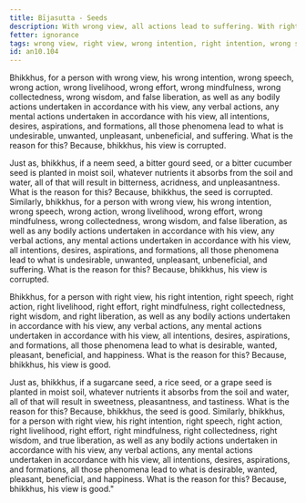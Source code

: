 ```yaml
---
title: Bījasutta - Seeds
description: With wrong view, all actions lead to suffering. With right view, all actions lead to happiness. The Buddha explains this with an example of seeds.
fetter: ignorance
tags: wrong view, right view, wrong intention, right intention, wrong speech, right speech, wrong action, right action, wrong livelihood, right livelihood, wrong effort, right effort, wrong mindfulness, right mindfulness, wrong collectedness, right collectedness, wrong wisdom, right wisdom, false liberation, true liberation, an, an10
id: an10.104
---
```


Bhikkhus, for a person with wrong view, his wrong intention, wrong speech, wrong action, wrong livelihood, wrong effort, wrong mindfulness, wrong collectedness, wrong wisdom, and false liberation, as well as any bodily actions undertaken in accordance with his view, any verbal actions, any mental actions undertaken in accordance with his view, all intentions, desires, aspirations, and formations, all those phenomena lead to what is undesirable, unwanted, unpleasant, unbeneficial, and suffering. What is the reason for this? Because, bhikkhus, his view is corrupted.

Just as, bhikkhus, if a neem seed, a bitter gourd seed, or a bitter cucumber seed is planted in moist soil, whatever nutrients it absorbs from the soil and water, all of that will result in bitterness, acridness, and unpleasantness. What is the reason for this? Because, bhikkhus, the seed is corrupted. Similarly, bhikkhus, for a person with wrong view, his wrong intention, wrong speech, wrong action, wrong livelihood, wrong effort, wrong mindfulness, wrong collectedness, wrong wisdom, and false liberation, as well as any bodily actions undertaken in accordance with his view, any verbal actions, any mental actions undertaken in accordance with his view, all intentions, desires, aspirations, and formations, all those phenomena lead to what is undesirable, unwanted, unpleasant, unbeneficial, and suffering. What is the reason for this? Because, bhikkhus, his view is corrupted.

Bhikkhus, for a person with right view, his right intention, right speech, right action, right livelihood, right effort, right mindfulness, right collectedness, right wisdom, and right liberation, as well as any bodily actions undertaken in accordance with his view, any verbal actions, any mental actions undertaken in accordance with his view, all intentions, desires, aspirations, and formations, all those phenomena lead to what is desirable, wanted, pleasant, beneficial, and happiness. What is the reason for this? Because, bhikkhus, his view is good.

Just as, bhikkhus, if a sugarcane seed, a rice seed, or a grape seed is planted in moist soil, whatever nutrients it absorbs from the soil and water, all of that will result in sweetness, pleasantness, and tastiness. What is the reason for this? Because, bhikkhus, the seed is good. Similarly, bhikkhus, for a person with right view, his right intention, right speech, right action, right livelihood, right effort, right mindfulness, right collectedness, right wisdom, and true liberation, as well as any bodily actions undertaken in accordance with his view, any verbal actions, any mental actions undertaken in accordance with his view, all intentions, desires, aspirations, and formations, all those phenomena lead to what is desirable, wanted, pleasant, beneficial, and happiness. What is the reason for this? Because, bhikkhus, his view is good."
